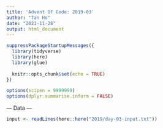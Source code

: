 ```yaml
---
title: 'Advent Of Code: 2019-03'
author: "Tan Ho"
date: "2021-11-28"
output: html_document
---
```


```r
suppressPackageStartupMessages({
  library(tidyverse)
  library(here)
  library(glue)
  
  knitr::opts_chunk$set(echo = TRUE)
})

options(scipen = 9999999)
options(dplyr.summarise.inform = FALSE)
```

--- Data ---

```r
input <- readLines(here::here("2019/day-03-input.txt"))
```
